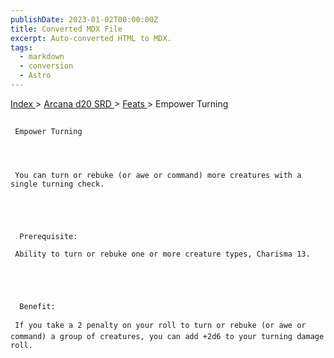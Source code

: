 ```yaml
---
publishDate: 2023-01-02T00:00:00Z
title: Converted MDX File
excerpt: Auto-converted HTML to MDX.
tags:
  - markdown
  - conversion
  - Astro
---
```


[
Index
](-index) >
[
Arcana d20 SRD
](arcana-d20-srd-index) >
[
Feats
](arcana-d20-srd-feats-index) > Empower Turning

##

     Empower Turning




     You can turn or rebuke (or awe or command) more creatures with a single turning check.





      Prerequisite:

     Ability to turn or rebuke one or more creature types, Charisma 13.





      Benefit:

     If you take a 2 penalty on your roll to turn or rebuke (or awe or command) a group of creatures, you can add +2d6 to your turning damage roll.

